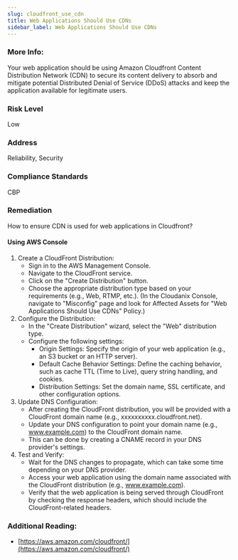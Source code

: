 ```yaml
---
slug: cloudfront_use_cdn
title: Web Applications Should Use CDNs
sidebar_label: Web Applications Should Use CDNs
---
```


### More Info:

Your web application should be using Amazon Cloudfront Content Distribution Network (CDN) to secure its content delivery to absorb and mitigate potential Distributed Denial of Service (DDoS) attacks and keep the application available for legitimate users.

### Risk Level

Low

### Address

Reliability, Security

### Compliance Standards

CBP

### Remediation

How to ensure CDN is used for web applications in Cloudfront?

#### Using AWS Console

1. Create a CloudFront Distribution:
   - Sign in to the AWS Management Console.
   - Navigate to the CloudFront service.
   - Click on the "Create Distribution" button.
   - Choose the appropriate distribution type based on your requirements (e.g., Web, RTMP, etc.).
     (In the Cloudanix Console, navigate to "Misconfig" page and look for Affected Assets for "Web Applications Should Use CDNs" Policy.)
2. Configure the Distribution:
   - In the "Create Distribution" wizard, select the "Web" distribution type.
   - Configure the following settings:
     - Origin Settings: Specify the origin of your web application (e.g., an S3 bucket or an HTTP server).
     - Default Cache Behavior Settings: Define the caching behavior, such as cache TTL (Time to Live), query string handling, and cookies.
     - Distribution Settings: Set the domain name, SSL certificate, and other configuration options.
3. Update DNS Configuration:
   - After creating the CloudFront distribution, you will be provided with a CloudFront domain name (e.g., xxxxxxxxxx.cloudfront.net).
   - Update your DNS configuration to point your domain name (e.g., www.example.com) to the CloudFront domain name.
   - This can be done by creating a CNAME record in your DNS provider's settings.
4. Test and Verify:
   - Wait for the DNS changes to propagate, which can take some time depending on your DNS provider.
   - Access your web application using the domain name associated with the CloudFront distribution (e.g., www.example.com).
   - Verify that the web application is being served through CloudFront by checking the response headers, which should include the CloudFront-related headers.

### Additional Reading:

- [https://aws.amazon.com/cloudfront/](https://aws.amazon.com/cloudfront/) 

